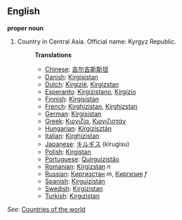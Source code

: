==English==

'''proper noun'''

# Country in Central Asia. Official name: Kyrgyz Republic.
#:'''Translations'''
#:*[[Chinese]]: [[吉尔吉斯斯坦]] 
#:*[[Danish]]: [[Kirgisistan]]
#:*[[Dutch]]: [[Kirgizië]], [[Kirgizstan]]
#:*[[Esperanto]]: [[Kirgizistano]], [[Kirgizio]]
#:*[[Finnish]]: [[Kirgisistan]]
#:*[[French]]: [[Kirghizistan]], [[Kirghizstan]]
#:*[[German]]: [[Kirgisistan]]
#:*[[Greek]]: [[Κιργιζία]], [[Κιργιζιστάν]]
#:*[[Hungarian]]: [[Kirgizisztán]]
#:*[[Italian]]: [[Kirghizistan]]
#:*[[Japanese]]: [[キルギス]] (kirugisu)
#:*[[Polish]]: [[Kirgistan]]
#:*[[Portuguese]]: [[Quirguizistão]]
#:*[[Romanian]]: [[Kirgizstan]] ''n''
#:*[[Russian]]: [[Киргизстан]] ''m'', [[Киргизия]] ''f''
#:*[[Spanish]]: [[Kirguizistán]]
#:*[[Swedish]]: [[Kirgizistan]]
#:*[[Turkish]]: [[Kırgızistan]]

''See'': [[Countries of the world]]